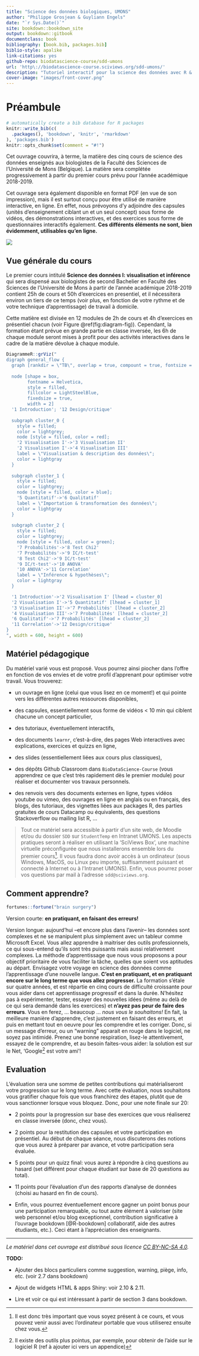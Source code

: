 ```yaml
--- 
title: "Science des données biologiques, UMONS"
author: "Philippe Grosjean & Guyliann Engels"
date: "`r Sys.Date()`"
site: bookdown::bookdown_site
output: bookdown::gitbook
documentclass: book
bibliography: [book.bib, packages.bib]
biblio-style: apalike
link-citations: yes
github-repo: biodatascience-course/sdd-umons
url: 'http\://biodatascience-course.sciviews.org/sdd-umons/'
description: "Tutoriel interactif pour la science des données avec R & SciViews::R."
cover-image: "images/front-cover.png"
---
```


# Préambule {-}

```r
# automatically create a bib database for R packages
knitr::write_bib(c(
  .packages(), 'bookdown', 'knitr', 'rmarkdown'
), 'packages.bib')
knitr::opts_chunk$set(comment = "#!")
```


Cet ouvrage couvrira, à terme, la matière des cinq cours de science des données enseignés aux biologistes de la Faculté des Sciences de l'Université de Mons (Belgique). La matière sera complétée progressivement à partir du premier cours prévu pour l'année académique 2018-2019.

Cet ouvrage sera également disponible en format PDF (en vue de son impression), mais il est surtout conçu pour être utilisé de manière interactive, en ligne. En effet, nous prévoyons d'y adjoindre des capsules (unités d'enseignement ciblant un et un seul concept) sous forme de vidéos, des démonstrations interactives, et des exercices sous forme de questionnaires interactifs également. **Ces différents éléments ne sont, bien évidemment, utilisables qu'en ligne.**

![](images/front-cover.png)


## Vue générale du cours {-}

Le premier cours intitulé **Science des données I: visualisation et inférence** qui sera dispensé aux biologistes de second Bachelier en Faculté des Sciences de l'Université de Mons à partir de l'année académique 2018-2019 contient 25h de cours et 50h d'exercices en presentiel, et il nécessitera environ un tiers de ce temps (voir plus, en fonction de votre rythme et de votre technique d'apprentissage) de travail à domicile.

Cette matière est divisée en 12 modules de 2h de cours et 4h d'exercices en présentiel chacun (voir Figure \@ref(fig:diagram-fig)). Cependant, la formation étant prévue en grande partie en classe inversée, les 6h de chaque module seront mises à profit pour des activités interactives dans le cadre de la matière dévolue à chaque module.

```r
DiagrammeR::grViz("
digraph general_flow {
  graph [rankdir = \"TB\", overlap = true, compount = true, fontsize = 10]
  
  node [shape = box,
        fontname = Helvetica,
        style = filled,
        fillcolor = LightSteelBlue,
        fixedsize = true,
        width = 2]
  '1 Introduction'; '12 Design/critique'
  
  subgraph cluster_0 {
    style = filled;
    color = lightgrey;
    node [style = filled, color = red];
    '2 Visualisation I'->'3 Visualisation II'
    '2 Visualisation I'->'4 Visualisation III'
    label = \"Visualisation & description des données\";
    color = lightgray
  }
  
  subgraph cluster_1 {
    style = filled;
    color = lightgrey;
    node [style = filled, color = blue];
    '5 Quantitatif'->'6 Qualitatif'
    label = \"Importation & transformation des données\";
    color = lightgray
  }
  
  subgraph cluster_2 {
    style = filled;
    color = lightgrey;
    node [style = filled, color = green];
    '7 Probabilités'->'8 Test Chi2'
    '7 Probabilités'->'9 IC/t-test'
    '8 Test Chi2'->'9 IC/t-test'
    '9 IC/t-test'->'10 ANOVA'
    '10 ANOVA'->'11 Correlation'
    label = \"Inférence & hypothèses\";
    color = lightgray
  }

  '1 Introduction'->'2 Visualisation I' [lhead = cluster_0]
  '2 Visualisation I'->'5 Quantitatif' [lhead = cluster_1]
  '3 Visualisation II'->'7 Probabilités' [lhead = cluster_2]
  '4 Visualisation III'->'7 Probabilités' [lhead = cluster_2]
  '6 Qualitatif'->'7 Probabilités' [lhead = cluster_2]
  '11 Correlation'->'12 Design/critique'
}
", width = 600, height = 600)
```


## Matériel pédagogique {-}

Du matériel varié vous est proposé. Vous pourrez ainsi piocher dans l'offre en fonction de vos envies et de votre profil d'apprenant pour optimiser votre travail. Vous trouverez:

- un ouvrage en ligne (celui que vous lisez en ce moment!) et qui pointe vers les différentes autres ressources disponibles,

- des capsules, essentiellement sous forme de vidéos < 10 min qui ciblent chacune un concept particulier,

- des tutoriaux, éventuellement interactifs,

- des documents `learnr`, c'est-à-dire, des pages Web interactives avec explications, exercices et quizzs en ligne,

- des slides (essentiellement liées aux cours plus classiques),

- des dépôts Github Classroom dans `BioDataScience-Course` (vous apprendrez ce que c'est très rapidement dès le premier module) pour réaliser et documenter vos travaux personnels.

- des renvois vers des documents externes en ligne, types vidéos youtube ou vimeo, des ouvrages en ligne en anglais ou en français, des blogs, des tutoriaux, des vignettes liées aux packages R, des parties gratuites de cours Datacamp ou équivalents, des questions Stackoverflow ou mailing list R, ...

> Tout ce matériel sera accessible à partir d'un site web, de Moodle et/ou du dossier `SDD` sur `StudentTemp` en Intranet UMONS. Les aspects pratiques seront à réaliser en utilisant la 'SciViews Box', une machine virtuelle préconfigurée que nous installerons ensemble lors du premier cours^[Il est donc très important que vous soyez présent à ce cours, et vous pouvez venir aussi avec l'ordinateur portable que vous utiliserez ensuite chez vous.]. Il vous faudra donc avoir accès à un ordinateur (sous Windows, MacOS, ou Linux peu importe, suffisamment puissant et connecté à Internet ou à l'Intranet UMONS). Enfin, vous pourrez poser vos questions par mail à l'adresse `sdd@sciviews.org`.


## Comment apprendre? {-}

```r
fortunes::fortune("brain surgery")
```

Version courte: **en pratiquant, en faisant des erreurs!**

Version longue: aujourd'hui --et encore plus dans l'avenir-- les données sont complexes et ne se manipulent plus simplement avec un tableur comme Microsoft Excel. Vous allez apprendre à maitriser des outils professionnels, ce qui sous-entend qu'ils sont très puissants mais aussi relativement complexes. La méthode d'apprentissage que nous vous proposons a pour objectif prioritaire de vous faciliter la tâche, quelles que soient vos aptitudes au départ. Envisagez votre voyage en science des données comme l'apprentissage d'une nouvelle langue. **C'est en pratiquant, et en pratiquant encore sur le long terme que vous allez progresser.** La formation s'étale sur quatre années, et est répartie en cinq cours de difficulté croissante pour vous aider dans cet apprentissage progressif et dans la durée. N'hésitez pas à expérimenter, tester, essayer des nouvelles idées (même au delà de ce qui sera demandé dans les exercices) et **n'ayez pas peur de faire des erreurs**. Vous en ferez, ... beaucoup ... _nous vous le souhaitons!_ En fait, la meilleure manière d'apprendre, c'est justement en faisant des erreurs, et puis en mettant tout en oeuvre pour les comprendre et les corriger. Donc, si un message d'erreur, ou un "warning" apparait en rouge dans le logiciel, ne soyez pas intimidé. Prenez une bonne respiration, lisez-le attentivement, essayez de le comprendre, et au besoin faites-vous aider: la solution est sur le Net, 'Google^[Il existe des outils plus pointus, par exemple, pour obtenir de l'aide sur le logiciel R (ref à ajouter ici vers un appendice)] est votre ami'!


## Evaluation {-}

L'évaluation sera une somme de petites contributions qui matérialiseront votre progression sur le long terme. Avec cette évaluation, nous souhaitons vous gratifier chaque fois que vous franchirez des étapes, plutôt que de vous sanctionner lorsque vous bloquez. Donc, pour une note finale sur 20:

- 2 points pour la progression sur base des exercices que vous réaliserez en classe inversée (donc, chez vous).

- 2 points pour la restitution des capsules et votre participation en présentiel. Au début de chaque séance, nous discuterons des notions que vous aurez à préparer par avance, et votre participation sera évaluée.

- 5 points pour un quizz final: vous aurez à répondre à cinq questions au hasard (set différent pour chaque étudiant sur base de 20 questions au total).

- 11 points pour l’évaluation d’un des rapports d'analyse de données (choisi au hasard en fin de cours).

- Enfin, vous pourrez éventuellement encore gagner un point bonus pour une participation remarquable, ou tout autre élément à valoriser (site web personnel et/ou blog exceptionnel, contribution significative à l'ouvrage bookdown [@R-bookdown] collaboratif, aide des autres étudiants, etc.). Ceci étant à l'appréciation des enseignants.

----

_Le matériel dans cet ouvrage est distribué sous licence [CC BY-NC-SA 4.0](https://creativecommons.org/licenses/by-nc-sa/4.0/deed.fr)._


**TODO:**

- Ajouter des blocs particuliers comme suggestion, warning, piège, info, etc. (voir 2.7 dans bookdown)

- Ajout de widgets HTML & apps Shiny: voir 2.10 & 2.11.

- Lire et voir ce qui est intéressant à partir de section 3 dans bookdown.
